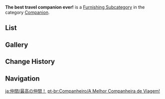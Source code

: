 {{Terminology Infobox
|title        = The best travel companion ever!
|image        = Icon Housing Companion The best travel companion ever!.png
|type         = Item Groups
|type2        = Furnishing Subcategories
|type3        = Exterior Furnishings
|type4        = Interior Furnishings
|type5        = Companion
}}
'''The best travel companion ever!''' is a [[Furnishing Subcategory]] in the category [[Companion]].

==List==
{{Furnishings by Category Table|Companion The best travel companion ever!|nocategory=1|version=1|singular=1}}

==Gallery==
{{Furnishings by Category Gallery|Companion The best travel companion ever!}}

==Change History==
{{Change History|1.5}}

==Navigation==
{{Furnishing Navbox/Living|companion}}

[[Category:Companion The best travel companion ever!| ]]

[[ja:仲間/最高の仲間！]]
[[pt-br:Companheiro/A Melhor Companheira de Viagem!]]